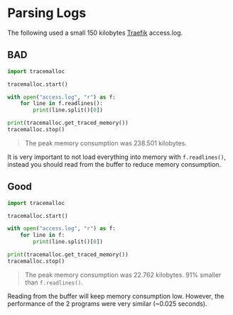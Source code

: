 # Parsing Logs

The following used a small 150 kilobytes [Traefik](https://traefik.io/traefik/) access.log.

## BAD

```python {6}
import tracemalloc

tracemalloc.start()

with open("access.log", "r") as f:
    for line in f.readlines():
        print(line.split()[0])

print(tracemalloc.get_traced_memory())
tracemalloc.stop()
```

> The peak memory consumption was 238.501 kilobytes.

It is very important to not load everything into memory with `f.readlines()`, instead you should read from the buffer to reduce memory consumption.

## Good

```python {6}
import tracemalloc

tracemalloc.start()

with open("access.log", "r") as f:
    for line in f:
        print(line.split()[0])

print(tracemalloc.get_traced_memory())
tracemalloc.stop()
```

> The peak memory consumption was 22.762 kilobytes. 91% smaller than `f.readlines()`.

Reading from the buffer will keep memory consumption low. However, the performance of the 2 programs were very similar (~0.025 seconds).